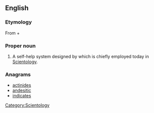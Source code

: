 ==English==

===Etymology===
From {{term|διά||through|tr=dia|lang=grc|sc=polytonic}} + {{term|νοῦς||mind|tr=nous|lang=grc|sc=polytonic}}

===Proper noun===
{{en-proper noun}}

# A self-help system designed by {{w|L. Ron Hubbard}} which is chiefly employed today in [[Scientology]].

===Anagrams===
* [[actinides#English|actinides]]
* [[andesitic#English|andesitic]]
* [[indicates#English|indicates]]

[[Category:Scientology]]